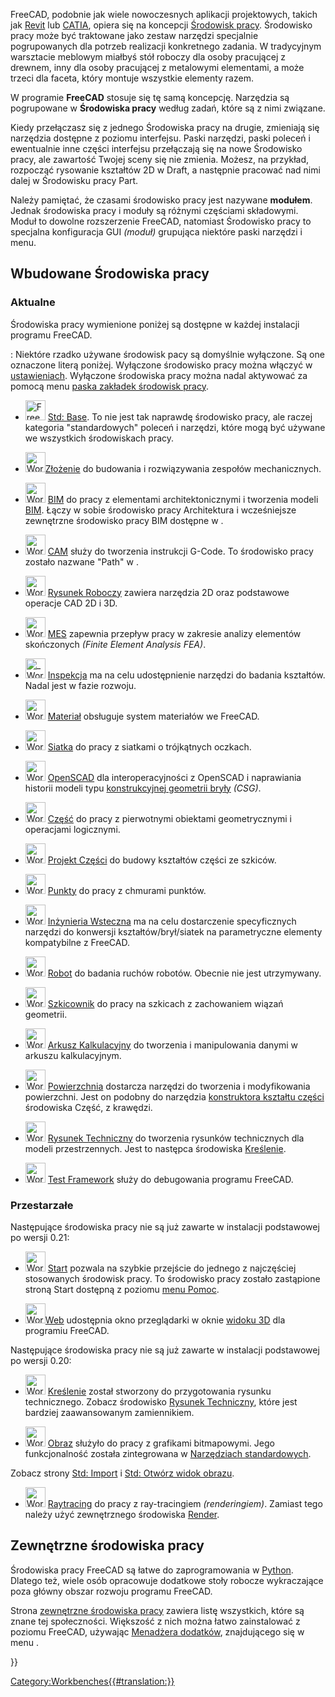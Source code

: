 <languages/>

{{Docnav/pl
|[[Property_View/pl|Widok właściwości]]
|[[Std_Base/pl|Strona Startowa]]
|IconL=
|IconR=Freecad.svg
}}

FreeCAD, podobnie jak wiele nowoczesnych aplikacji projektowych, takich jak [https://en.wikipedia.org/wiki/Autodesk_Revit Revit] lub [https://en.wikipedia.org/wiki/CATIA CATIA], opiera się na koncepcji [https://en.wikipedia.org/wiki/Workbench Środowisk pracy]. Środowisko pracy może być traktowane jako zestaw narzędzi specjalnie pogrupowanych dla potrzeb realizacji konkretnego zadania. W tradycyjnym warsztacie meblowym miałbyś stół roboczy dla osoby pracującej z drewnem, inny dla osoby pracującej z metalowymi elementami, a może trzeci dla faceta, który montuje wszystkie elementy razem.

W programie '''FreeCAD''' stosuje się tę samą koncepcję. Narzędzia są pogrupowane w '''Środowiska pracy''' według zadań, które są z nimi związane.

Kiedy przełączasz się z jednego Środowiska pracy na drugie, zmieniają się narzędzia dostępne z poziomu interfejsu. Paski narzędzi, paski poleceń i ewentualnie inne części interfejsu przełączają się na nowe Środowisko pracy, ale zawartość Twojej sceny się nie zmienia. Możesz, na przykład, rozpocząć rysowanie kształtów 2D w Draft, a następnie pracować nad nimi dalej w Środowisku pracy Part.

Należy pamiętać, że czasami środowisko pracy jest nazywane '''modułem'''. Jednak środowiska pracy i moduły są różnymi częściami składowymi. Moduł to dowolne rozszerzenie FreeCAD, natomiast Środowisko pracy to specjalna konfiguracja GUI ''(moduł)'' grupująca niektóre paski narzędzi i menu.

<span id="Built-in_workbenches"></span>
== Wbudowane Środowiska pracy ==

<span id="Current"></span>
===Aktualne===

Środowiska pracy wymienione poniżej są dostępne w każdej instalacji programu FreeCAD.

{{Version/pl|1.1}}: Niektóre rzadko używane środowisk pacy są domyślnie wyłączone. Są one oznaczone literą {{Incode|D}} poniżej. Wyłączone środowisko pracy można włączyć w [[Preferences_Editor/pl#Środowiska_pracy|ustawieniach]]. Wyłączone środowiska pracy można nadal aktywować za pomocą menu {{Button|[[Image:List-add.svg|x16px]][[Image:Toolbar_flyout_arrow.svg|x16px]]}} [[Std_Workbench/pl|paska zakładek środowisk pracy]].

<!--Proszę zachować spójność tej listy z Online_Help_Toc, User_hub i Manual:The_FreeCAD_Interface.-->
* [[Image:Freecad.svg|32px]] [[Std_Base/pl|Std: Base]]. To nie jest tak naprawdę środowisko pracy, ale raczej kategoria "standardowych" poleceń i narzędzi, które mogą być używane we wszystkich środowiskach pracy.

* [[Image:Workbench_Assembly.svg|32px]][[Assembly_Workbench/pl|Złożenie]] do budowania i rozwiązywania zespołów mechanicznych. {{Version/pl|1.0}}

* [[Image:Workbench_BIM.svg|32px]] [[BIM_Workbench/pl|BIM]] do pracy z elementami architektonicznymi i tworzenia modeli [https://en.wikipedia.org/wiki/Building_information_modeling BIM]. Łączy w sobie środowisko pracy Architektura i wcześniejsze zewnętrzne środowisko pracy BIM dostępne w {{VersionMinus|0.21}}.

* [[Image:Workbench_CAM.svg|32px]] [[CAM_Workbench/pl|CAM]] służy do tworzenia instrukcji G-Code. To środowisko pracy zostało nazwane "Path" w {{VersionMinus/pl|0.21}}.

* [[Image:Workbench_Draft.svg|32px]] [[Draft_Workbench/pl|Rysunek Roboczy]] zawiera narzędzia 2D oraz podstawowe operacje CAD 2D i 3D.

* [[Image:Workbench_FEM.svg|32px]] [[FEM_Workbench/pl|MES]] zapewnia przepływ pracy w zakresie analizy elementów skończonych ''(Finite Element Analysis FEA)''.

* [[Image: Workbench_Inspection.svg|32px]] [[Inspection_Workbench/pl|Inspekcja]] ma na celu udostępnienie narzędzi do badania kształtów. Nadal jest w fazie rozwoju. {{Incode|D}}

* [[Image:Workbench_Material.svg|32px]] [[Material_Workbench|Materiał]] obsługuje system materiałów we FreeCAD. {{Version/pl|1.0}}

* [[Image:Workbench_Mesh.svg|32px]] [[Mesh_Workbench/pl|Siatka]] do pracy z siatkami o trójkątnych oczkach.

* [[Image:Workbench_OpenSCAD.svg|32px]] [[OpenSCAD_Workbench/pl|OpenSCAD]] dla interoperacyjności z OpenSCAD i naprawiania historii modeli typu [[Constructive_solid_geometry/pl|konstrukcyjnej geometrii bryły]] ''(CSG)''. {{Incode|D}}

* [[Image:Workbench_Part.svg|32px]] [[Part_Workbench/pl|Część]] do pracy z pierwotnymi obiektami geometrycznymi i operacjami logicznymi.

* [[Image:Workbench_PartDesign.svg|32px]] [[PartDesign_Workbench/pl|Projekt Części]] do budowy kształtów części ze szkiców.

* [[Image:Workbench_Points.svg|32px]] [[Points_Workbench/pl|Punkty]] do pracy z chmurami punktów.

* [[Image:Workbench_Reverse_Engineering.svg|32px]] [[Reverse_Engineering_Workbench/pl|Inżynieria Wsteczna]] ma na celu dostarczenie specyficznych narzędzi do konwersji kształtów/brył/siatek na parametryczne elementy kompatybilne z FreeCAD.

* [[Image:Workbench_Robot.svg|32px]] [[Robot_Workbench/pl|Robot]] do badania ruchów robotów. Obecnie nie jest utrzymywany. {{Incode|D}}

* [[Image:Workbench_Sketcher.svg|32px]] [[Sketcher_Workbench/pl|Szkicownik]] do pracy na szkicach z zachowaniem wiązań geometrii.

* [[Image:Workbench_Spreadsheet.svg|32px]] [[Spreadsheet_Workbench/pl|Arkusz Kalkulacyjny]] do tworzenia i manipulowania danymi w arkuszu kalkulacyjnym.

* [[Image:Workbench_Surface.svg|32px]] [[Surface_Workbench/pl|Powierzchnia]] dostarcza narzędzi do tworzenia i modyfikowania powierzchni. Jest on podobny do narzędzia [[Part_Builder/pl|konstruktora kształtu części]] środowiska Część, z krawędzi.

* [[Image:Workbench_TechDraw.svg|32px]] [[TechDraw_Workbench/pl|Rysunek Techniczny]] do tworzenia rysunków technicznych dla modeli przestrzennych. Jest to następca środowiska [[Drawing_Workbench/pl|Kreślenie]].

* [[Image:Workbench_Test.svg|32px]] [[Testing/pl|Test Framework]] służy do debugowania programu FreeCAD. {{Incode|D}}

<span id="Obsolete"></span>
===Przestarzałe===

Następujące środowiska pracy nie są już zawarte w instalacji podstawowej po wersji 0.21:

* [[Image:Workbench_Start.svg|32px]] [[Start_Workbench/pl|Start]] pozwala na szybkie przejście do jednego z najczęściej stosowanych środowisk pracy. To środowisko pracy zostało zastąpione stroną Start dostępną z poziomu [[Std_Help_Menu/pl|menu Pomoc]].

* [[Image:Workbench_Web.svg|32px]][[Web_Workbench/pl|Web]] udostępnia okno przeglądarki w oknie [[3D_view/pl|widoku 3D]] dla programiu FreeCAD.

Następujące środowiska pracy nie są już zawarte w instalacji podstawowej po wersji 0.20:

* [[Image:Workbench_Drawing.svg|32px]] [[Drawing_Workbench/pl|Kreślenie]] został stworzony do przygotowania rysunku technicznego. Zobacz środowisko [[TechDraw_Workbench/pl|Rysunek Techniczny]], które jest bardziej zaawansowanym zamiennikiem.

* [[Image:Workbench_Image.svg|32px]] [[Image_Workbench/pl|Obraz]] służyło do pracy z grafikami bitmapowymi. Jego funkcjonalność została zintegrowana w [[Std_Base/pl|Narzędziach standardowych]].
Zobacz strony [[Std_Import/pl|Std: Import]] i [[Std_ViewLoadImage/pl|Std: Otwórz widok obrazu]].

* [[Image:Workbench_Raytracing.svg|32px]] [[Raytracing_Workbench/pl|Raytracing]] do pracy z ray-tracingiem ''(renderingiem)''. Zamiast tego należy użyć zewnętrznego środowiska [https://github.com/FreeCAD/FreeCAD-render Render].

<span id="External_workbenches"></span>
==Zewnętrzne środowiska pracy==

Środowiska pracy FreeCAD są łatwe do zaprogramowania w [[Python|Python]]. Dlatego też, wiele osób opracowuje dodatkowe stoły robocze wykraczające poza główny obszar rozwoju programu FreeCAD.

Strona [[External_workbenches/pl|zewnętrzne środowiska pracy]] zawiera listę wszystkich, które są znane tej społeczności. Większość z nich można łatwo zainstalować z poziomu FreeCAD, używając [[Std_AddonMgr/pl|Menadżera dodatków]], znajdującego się w menu {{MenuCommand|Narzędzia → [[Image:Std_AddonMgr.svg|24px]] Menadżer dodatków}}. 


{{Docnav/pl
|[[Property_View/pl|Widok właściwości]]
|[[Std_Base/pl|Strona Startowa]]
|IconL=
|IconR=Freecad.svg
}}

{{Userdocnavi{{#translation:}}}}
[[Category:Workbenches{{#translation:}}]]